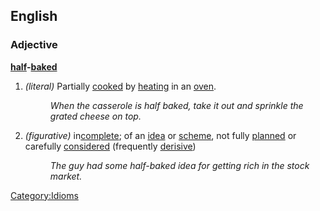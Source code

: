 ==English==

===Adjective===
'''[[half]]-[[bake]]d'''
#''(literal)'' Partially [[cook]]ed by [[heat]]ing in an [[oven]].
#:''When the casserole is half baked, take it out and sprinkle the grated cheese on top.''
#''(figurative)'' in[[complete]]; of an [[idea]] or [[scheme]], not fully [[plan]]ned or carefully [[consider]]ed (frequently [[derisive]])
#:''The guy had some half-baked idea for getting rich in the stock market.''

[[Category:Idioms]]